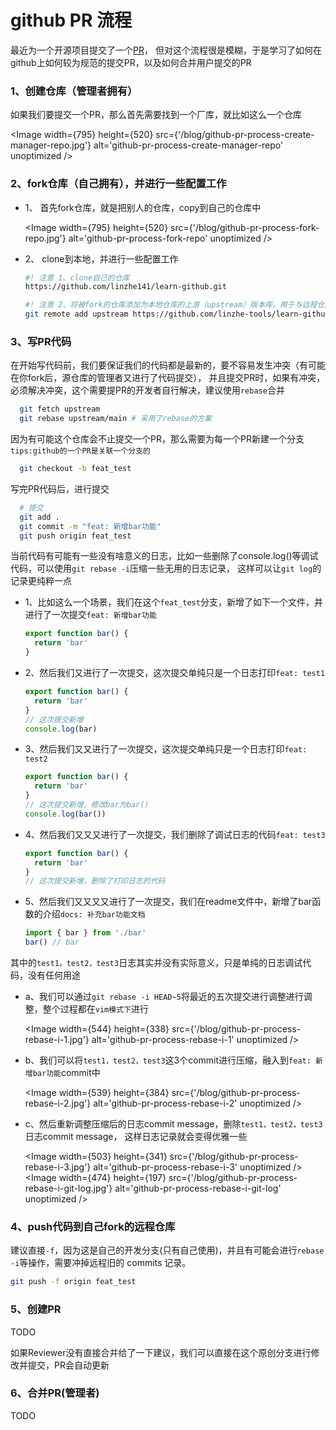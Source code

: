 # github PR 流程

最近为一个开源项目提交了一个[PR](https://github.com/Yuyz0112/vx.dev/pull/80)，
但对这个流程很是模糊，于是学习了如何在github上如何较为规范的提交PR，以及如何合并用户提交的PR

### 1、创建仓库（管理者拥有）

如果我们要提交一个PR，那么首先需要找到一个厂库，就比如这么一个仓库

<Image
  width={795}
  height={520}
  src={'/blog/github-pr-process-create-manager-repo.jpg'}
  alt='github-pr-process-create-manager-repo'
  unoptimized
/>

### 2、fork仓库（自己拥有），并进行一些配置工作

- 1、 首先fork仓库，就是把别人的仓库，copy到自己的仓库中

  <Image
    width={795}
    height={520}
    src={'/blog/github-pr-process-fork-repo.jpg'}
    alt='github-pr-process-fork-repo'
    unoptimized
  />

- 2、 clone到本地，并进行一些配置工作

  ```bash
  #! 注意 1、clone自己的仓库
  https://github.com/linzhe141/learn-github.git

  #! 注意 2、将被fork的仓库添加为本地仓库的上游（upstream）版本库。用于与远程仓库(被fork的仓库)保持同步
  git remote add upstream https://github.com/linzhe-tools/learn-github.git
  ```

### 3、写PR代码

在开始写代码前，我们要保证我们的代码都是最新的，要不容易发生冲突（有可能在你fork后，源仓库的管理者又进行了代码提交），
并且提交PR时，如果有冲突，必须解决冲突，这个需要提PR的开发者自行解决，建议使用`rebase`合并

```bash
  git fetch upstream
  git rebase upstream/main # 采用了rebase的方案
```

因为有可能这个仓库会不止提交一个PR，那么需要为每一个PR新建一个分支`tips:github的一个PR是关联一个分支的`

```bash
  git checkout -b feat_test
```

写完PR代码后，进行提交

```bash
  # 提交
  git add .
  git commit -m "feat: 新增bar功能"
  git push origin feat_test
```

当前代码有可能有一些没有啥意义的日志，比如一些删除了console.log()等调试代码，可以使用`git rebase -i`压缩一些无用的日志记录，
这样可以让`git log`的记录更纯粹一点

- 1、比如这么一个场景，我们在这个`feat_test`分支，新增了如下一个文件，并进行了一次提交`feat: 新增bar功能`

  ```ts filename='bar.ts'
  export function bar() {
    return 'bar'
  }
  ```

- 2、然后我们又进行了一次提交，这次提交单纯只是一个日志打印`feat: test1`

  ```ts filename='bar.ts'
  export function bar() {
    return 'bar'
  }
  // 这次提交新增
  console.log(bar)
  ```

- 3、然后我们又又进行了一次提交，这次提交单纯只是一个日志打印`feat: test2`

  ```ts filename='bar.ts'
  export function bar() {
    return 'bar'
  }
  // 这次提交新增，修改bar为bar()
  console.log(bar())
  ```

- 4、然后我们又又又进行了一次提交，我们删除了调试日志的代码`feat: test3`

  ```ts
  export function bar() {
    return 'bar'
  }
  // 这次提交新增，删除了打印日志的代码
  ```

- 5、然后我们又又又又进行了一次提交，我们在readme文件中，新增了bar函数的介绍`docs: 补充bar功能文档`

  ```ts
  import { bar } from './bar'
  bar() // bar
  ```

其中的`test1，test2，test3`日志其实并没有实际意义，只是单纯的日志调试代码，没有任何用途

- a、我们可以通过`git rebase -i HEAD~5`将最近的五次提交进行调整进行调整，整个过程都在`vim模式下`进行

  <Image
    width={544}
    height={338}
    src={'/blog/github-pr-process-rebase-i-1.jpg'}
    alt='github-pr-process-rebase-i-1'
    unoptimized
  />

- b、我们可以将`test1，test2，test3`这3个commit进行压缩，融入到`feat: 新增bar功能`commit中

  <Image
    width={539}
    height={384}
    src={'/blog/github-pr-process-rebase-i-2.jpg'}
    alt='github-pr-process-rebase-i-2'
    unoptimized
  />

- c、然后重新调整压缩后的日志commit message，删除`test1，test2，test3`日志commit message，
  这样日志记录就会变得优雅一些

  <Image
    width={503}
    height={341}
    src={'/blog/github-pr-process-rebase-i-3.jpg'}
    alt='github-pr-process-rebase-i-3'
    unoptimized
  />
  <Image
    width={474}
    height={197}
    src={'/blog/github-pr-process-rebase-i-git-log.jpg'}
    alt='github-pr-process-rebase-i-git-log'
    unoptimized
  />

### 4、push代码到自己fork的远程仓库

建议直接`-f`，因为这是自己的开发分支(只有自己使用)，并且有可能会进行`rebase -i`等操作，需要冲掉远程旧的 commits 记录。

```bash
git push -f origin feat_test
```

### 5、创建PR

TODO

如果Reviewer没有直接合并给了一下建议，我们可以直接在这个原创分支进行修改并提交，PR会自动更新

### 6、合并PR(管理者)

TODO
